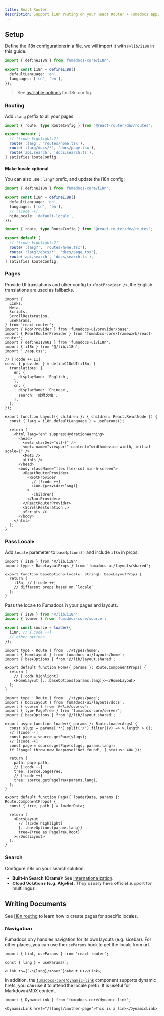 ```yaml
---
title: React Router
description: Support i18n routing on your React Router + Fumadocs app.
---
```


## Setup

Define the i18n configurations in a file, we will import it with `@/lib/i18n` in this guide.

```ts title="app/lib/i18n.ts"
import { defineI18n } from 'fumadocs-core/i18n';

export const i18n = defineI18n({
  defaultLanguage: 'en',
  languages: ['cn', 'en'],
});
```

> See [available options](/docs/headless/internationalization) for i18n config.

### Routing

Add `:lang` prefix to all your pages.

```ts title="app/routes.ts"
import { route, type RouteConfig } from '@react-router/dev/routes';

export default [
  // [!code highlight:2]
  route(':lang', 'routes/home.tsx'),
  route(':lang/docs/*', 'docs/page.tsx'),
  route('api/search', 'docs/search.ts'),
] satisfies RouteConfig;
```

#### Make locale optional

You can also use `:lang?` prefix, and update the i18n config:

```ts tab="app/lib/i18n.ts"
import { defineI18n } from 'fumadocs-core/i18n';

export const i18n = defineI18n({
  defaultLanguage: 'en',
  languages: ['cn', 'en'],
  // [!code ++]
  hideLocale: 'default-locale',
});
```

```ts tab="app/routes.ts"
import { route, type RouteConfig } from '@react-router/dev/routes';

export default [
  // [!code highlight:2]
  route(':lang?', 'routes/home.tsx'),
  route(':lang?/docs/*', 'docs/page.tsx'),
  route('api/search', 'docs/search.ts'),
] satisfies RouteConfig;
```

### Pages

Provide UI translations and other config to `<RootProvider />`, the English translations are used as fallbacks.

```tsx title="app/root.tsx"
import {
  Links,
  Meta,
  Scripts,
  ScrollRestoration,
  useParams,
} from 'react-router';
import { RootProvider } from 'fumadocs-ui/provider/base';
import { ReactRouterProvider } from 'fumadocs-core/framework/react-router';
import { defineI18nUI } from 'fumadocs-ui/i18n';
import { i18n } from '@/lib/i18n';
import './app.css';

// [!code ++:11]
const { provider } = defineI18nUI(i18n, {
  translations: {
    en: {
      displayName: 'English',
    },
    cn: {
      displayName: 'Chinese',
      search: '搜尋文檔',
    },
  },
});

export function Layout({ children }: { children: React.ReactNode }) {
  const { lang = i18n.defaultLanguage } = useParams();

  return (
    <html lang="en" suppressHydrationWarning>
      <head>
        <meta charSet="utf-8" />
        <meta name="viewport" content="width=device-width, initial-scale=1" />
        <Meta />
        <Links />
      </head>
      <body className="flex flex-col min-h-screen">
        <ReactRouterProvider>
          <RootProvider
            // [!code ++]
            i18n={provider(lang)}
          >
            {children}
          </RootProvider>
        </ReactRouterProvider>
        <ScrollRestoration />
        <Scripts />
      </body>
    </html>
  );
}
```

### Pass Locale

Add `locale` parameter to `baseOptions()` and include `i18n` in props:

```tsx title="app/lib/layout.shared.tsx"
import { i18n } from '@/lib/i18n';
import type { BaseLayoutProps } from 'fumadocs-ui/layouts/shared';

export function baseOptions(locale: string): BaseLayoutProps {
  return {
    i18n, // [!code ++]
    // different props based on `locale`
  };
}
```

Pass the locale to Fumadocs in your pages and layouts.

```ts tab="app/lib/source.ts"
import { i18n } from '@/lib/i18n';
import { loader } from 'fumadocs-core/source';

export const source = loader({
  i18n, // [!code ++]
  // other options
});
```

```tsx tab="Home Layout" title="app/routes/home.tsx"
import type { Route } from './+types/home';
import { HomeLayout } from 'fumadocs-ui/layouts/home';
import { baseOptions } from '@/lib/layout.shared';

export default function Home({ params }: Route.ComponentProps) {
  return (
    // [!code highlight]
    <HomeLayout {...baseOptions(params.lang)}></HomeLayout>
  );
}
```

```tsx tab="Docs Page" title="app/docs/page.tsx"
import type { Route } from './+types/page';
import { DocsLayout } from 'fumadocs-ui/layouts/docs';
import { source } from '@/lib/source';
import { type PageTree } from 'fumadocs-core/server';
import { baseOptions } from '@/lib/layout.shared';

export async function loader({ params }: Route.LoaderArgs) {
  const slugs = params['*'].split('/').filter((v) => v.length > 0);
  // [!code --]
  const page = source.getPage(slugs);
  // [!code ++]
  const page = source.getPage(slugs, params.lang);
  if (!page) throw new Response('Not found', { status: 404 });

  return {
    path: page.path,
    // [!code --]
    tree: source.pageTree,
    // [!code ++]
    tree: source.getPageTree(params.lang),
  };
}

export default function Page({ loaderData, params }: Route.ComponentProps) {
  const { tree, path } = loaderData;

  return (
    <DocsLayout
      // [!code highlight]
      {...baseOptions(params.lang)}
      tree={tree as PageTree.Root}
    ></DocsLayout>
  );
}
```

### Search

Configure i18n on your search solution.

- **Built-in Search (Orama):** See [Internationalization](/docs/headless/search/orama#internationalization).
- **Cloud Solutions (e.g. Algolia):** They usually have official support for multilingual.

## Writing Documents

See [i18n routing](/docs/ui/page-conventions#i18n-routing) to learn how to create pages for specific locales.

### Navigation

Fumadocs only handles navigation for its own layouts (e.g. sidebar).
For other places, you can use the `useParams` hook to get the locale from url.

```tsx
import { Link, useParams } from 'react-router';

const { lang } = useParams();

<Link to={`/${lang}/about`}>About Us</Link>;
```

In addition, the [`fumadocs-core/dynamic-link`](/docs/headless/components/link#dynamic-hrefs) component supports dynamic hrefs, you can use it to attend the locale prefix.
It is useful for Markdown/MDX content.

```mdx title="content.mdx"
import { DynamicLink } from 'fumadocs-core/dynamic-link';

<DynamicLink href="/[lang]/another-page">This is a link</DynamicLink>
```
